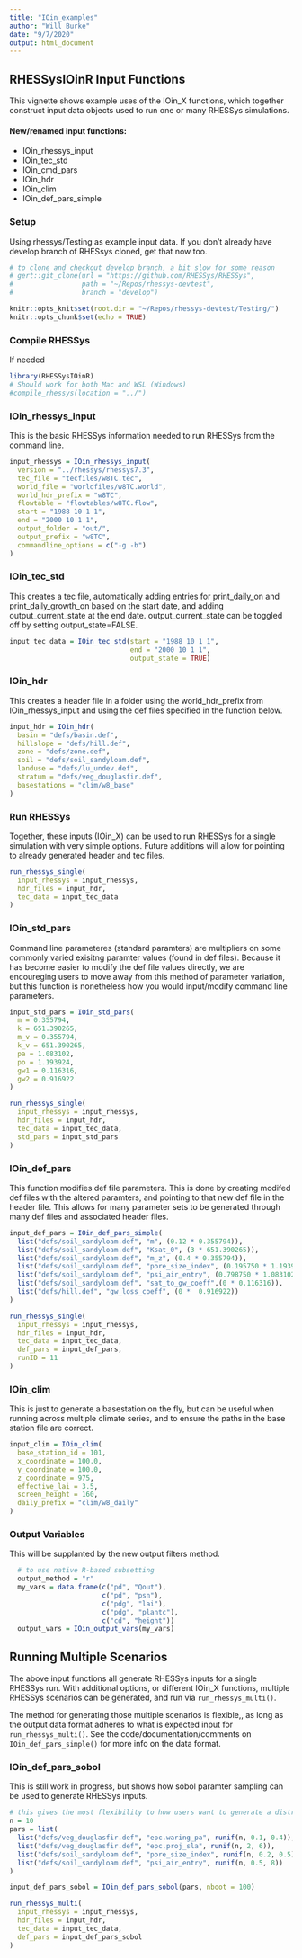 ```yaml
---
title: "IOin_examples"
author: "Will Burke"
date: "9/7/2020"
output: html_document
---
```


## RHESSysIOinR Input Functions

This vignette shows example uses of the IOin\_X functions, which together construct input data objects used to run one or many RHESSys simulations.

#### New/renamed input functions:

-   IOin\_rhessys\_input
-   IOin\_tec\_std
-   IOin\_cmd\_pars
-   IOin\_hdr
-   IOin\_clim
-   IOin\_def\_pars\_simple

### Setup

Using rhessys/Testing as example input data. If you don't already have develop branch of RHESsys cloned, get that now too.

```r
# to clone and checkout develop branch, a bit slow for some reason
# gert::git_clone(url = "https://github.com/RHESSys/RHESSys",
#                 path = "~/Repos/rhessys-devtest",
#                 branch = "develop")

knitr::opts_knit$set(root.dir = "~/Repos/rhessys-devtest/Testing/")
knitr::opts_chunk$set(echo = TRUE)
```

### Compile RHESSys

If needed

```r
library(RHESSysIOinR)
# Should work for both Mac and WSL (Windows)
#compile_rhessys(location = "../")
```

### IOin\_rhessys\_input

This is the basic RHESSys information needed to run RHESSys from the command line.

```r
input_rhessys = IOin_rhessys_input(
  version = "../rhessys/rhessys7.3",
  tec_file = "tecfiles/w8TC.tec",
  world_file = "worldfiles/w8TC.world",
  world_hdr_prefix = "w8TC",
  flowtable = "flowtables/w8TC.flow",
  start = "1988 10 1 1",
  end = "2000 10 1 1",
  output_folder = "out/",
  output_prefix = "w8TC",
  commandline_options = c("-g -b")
)
```

### IOin\_tec\_std

This creates a tec file, automatically adding entries for print\_daily\_on and print\_daily\_growth\_on based on the start date, and adding output\_current\_state at the end date. output\_current\_state can be toggled off by setting output\_state=FALSE.

```r
input_tec_data = IOin_tec_std(start = "1988 10 1 1",
                              end = "2000 10 1 1",
                              output_state = TRUE)
```

### IOin\_hdr

This creates a header file in a folder using the world\_hdr\_prefix from IOin\_rhessys\_input and using the def files specified in the function below.

```r
input_hdr = IOin_hdr(
  basin = "defs/basin.def",
  hillslope = "defs/hill.def",
  zone = "defs/zone.def",
  soil = "defs/soil_sandyloam.def",
  landuse = "defs/lu_undev.def",
  stratum = "defs/veg_douglasfir.def",
  basestations = "clim/w8_base"
)
```

### Run RHESSys

Together, these inputs (IOin\_X) can be used to run RHESSys for a single simulation with very simple options. Future additions will allow for pointing to already generated header and tec files.

```r
run_rhessys_single(
  input_rhessys = input_rhessys,
  hdr_files = input_hdr,
  tec_data = input_tec_data
)
```

### IOin\_std\_pars

Command line parameteres (standard paramters) are multipliers on some commonly varied exisitng paramter values (found in def files). Because it has become easier to modify the def file values directly, we are encoureging users to move away from this method of parameter variation, but this function is nonetheless how you would input/modify command line parameters.

```r
input_std_pars = IOin_std_pars(
  m = 0.355794,
  k = 651.390265,
  m_v = 0.355794,
  k_v = 651.390265,
  pa = 1.083102,
  po = 1.193924,
  gw1 = 0.116316,
  gw2 = 0.916922
)

run_rhessys_single(
  input_rhessys = input_rhessys,
  hdr_files = input_hdr,
  tec_data = input_tec_data,
  std_pars = input_std_pars
)
```

### IOin\_def\_pars

This function modifies def file parameters. This is done by creating modifed def files with the altered paramters, and pointing to that new def file in the header file. This allows for many parameter sets to be generated through many def files and associated header files.

```r
input_def_pars = IOin_def_pars_simple(
  list("defs/soil_sandyloam.def", "m", (0.12 * 0.355794)),
  list("defs/soil_sandyloam.def", "Ksat_0", (3 * 651.390265)),
  list("defs/soil_sandyloam.def", "m_z", (0.4 * 0.355794)),
  list("defs/soil_sandyloam.def", "pore_size_index", (0.195750 * 1.193924)),
  list("defs/soil_sandyloam.def", "psi_air_entry", (0.798750 * 1.083102)),
  list("defs/soil_sandyloam.def", "sat_to_gw_coeff",(0 * 0.116316)),
  list("defs/hill.def", "gw_loss_coeff", (0 *  0.916922))
)

run_rhessys_single(
  input_rhessys = input_rhessys,
  hdr_files = input_hdr,
  tec_data = input_tec_data,
  def_pars = input_def_pars,
  runID = 11
)
```

### IOin\_clim

This is just to generate a basestation on the fly, but can be useful when running across multiple climate series, and to ensure the paths in the base station file are correct.

```r
input_clim = IOin_clim(
  base_station_id = 101,
  x_coordinate = 100.0,
  y_coordinate = 100.0,
  z_coordinate = 975,
  effective_lai = 3.5,
  screen_height = 160,
  daily_prefix = "clim/w8_daily"
)
```

### Output Variables

This will be supplanted by the new output filters method.

```r
  # to use native R-based subsetting
  output_method = "r"
  my_vars = data.frame(c("pd", "Qout"),
                       c("pd", "psn"),
                       c("pdg", "lai"),
                       c("pdg", "plantc"),
                       c("cd", "height"))
  output_vars = IOin_output_vars(my_vars)
```

## Running Multiple Scenarios

The above input functions all generate RHESSys inputs for a single RHESSys run. With additional options, or different IOin\_X functions, multiple RHESSys scenarios can be generated, and run via `run_rhessys_multi()`.

The method for generating those multiple scenarios is flexible,, as long as the output data format adheres to what is expected input for `run_rhessys_multi()`. See the code/documentation/comments on `IOin_def_pars_simple()` for more info on the data format.

### IOin\_def\_pars\_sobol

This is still work in progress, but shows how sobol paramter sampling can be used to generate RHESSys inputs.

```r

# this gives the most flexibility to how users want to generate a distribution
n = 10
pars = list(
  list("defs/veg_douglasfir.def", "epc.waring_pa", runif(n, 0.1, 0.4)),
  list("defs/veg_douglasfir.def", "epc.proj_sla", runif(n, 2, 6)),
  list("defs/soil_sandyloam.def", "pore_size_index", runif(n, 0.2, 0.5)),
  list("defs/soil_sandyloam.def", "psi_air_entry", runif(n, 0.5, 8))
)

input_def_pars_sobol = IOin_def_pars_sobol(pars, nboot = 100)

run_rhessys_multi(
  input_rhessys = input_rhessys,
  hdr_files = input_hdr,
  tec_data = input_tec_data,
  def_pars = input_def_pars_sobol
)

```
